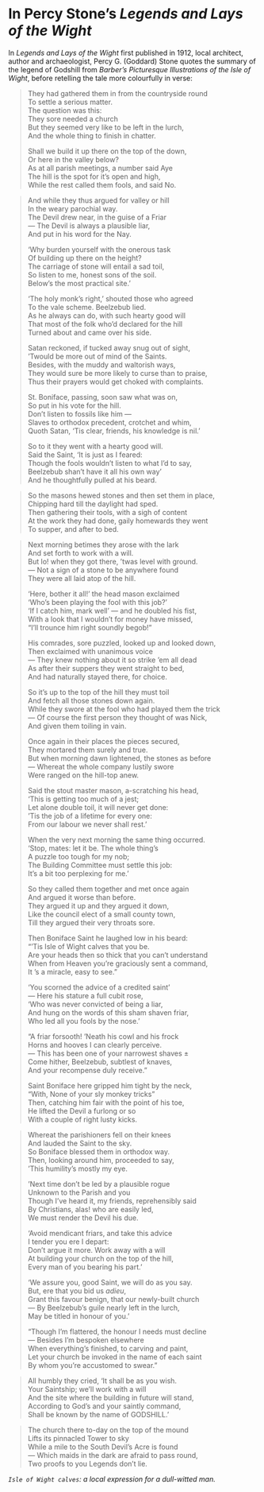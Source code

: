 # In Percy Stone's *Legends and Lays of the Wight*

In *Legends and Lays of the Wight* first published in 1912, local architect, author and archaeologist, Percy G. (Goddard) Stone quotes the summary of the legend of Godshill from *Barber's Picturesque Illustrations of the Isle of Wight*, before retelling the tale more colourfully in verse:

> They had gathered them in from the countryside round  
> To settle a serious matter.  
> The question was this:  
> They sore needed a church  
> But they seemed very like to be left in the lurch,  
> And the whole thing to finish in chatter.  
>
> Shall we build it up there on the top of the down,  
> Or here in the valley below?  
> As at all parish meetings, a number said Aye  
> The hill is the spot for it's open and high,  
> While the rest called them fools, and said No.  

> And while they thus argued for valley or hill  
> In the weary parochial way.  
> The Devil drew near, in the guise of a Friar  
> — The Devil is always a plausible liar,  
> And put in his word for the Nay.  
>
> 'Why burden yourself with the onerous task  
> Of building up there on the height?  
> The carriage of stone will entail a sad toil,  
> So listen to me, honest sons of the soil.  
> Below's the most practical site.'  
>  
> 'The holy monk's right,' shouted those who agreed  
> To the vale scheme. Beelzebub lied.  
> As he always can do, with such hearty good will  
> That most of the folk who'd declared for the hill  
> Turned about and came over his side.  
>  
> Satan reckoned, if tucked away snug out of sight,  
> 'Twould be more out of mind of the Saints.  
> Besides, with the muddy and waltorish ways,  
> They would sure be more likely to curse than to praise,  
> Thus their prayers would get choked with complaints.  
>
> St. Boniface, passing, soon saw what was on,  
> So put in his vote for the hill.  
> Don't listen to fossils like him —  
> Slaves to orthodox precedent, crotchet and whim,  
> Quoth Satan, 'Tis clear, friends, his knowledge is nil.'  
>  
> So to it they went with a hearty good will.  
> Said the Saint, 'It is just as I feared:  
> Though the fools wouldn't listen to what I'd to say,  
> Beelzebub shan't have it all his own way'  
> And he thoughtfully pulled at his beard.  

> So the masons hewed stones and then set them in
place,  
> Chipping hard till the daylight had sped.  
> Then gathering their tools, with a sigh of content  
> At the work they had done, gaily homewards they went  
> To supper, and after to bed.  

> Next morning betimes they arose with the lark  
> And set forth to work with a will.  
> But lo! when they got there, 'twas level with ground.  
> — Not a sign of a stone to be anywhere found  
> They were all laid atop of the hill.  
>  
> 'Here, bother it all!' the head mason exclaimed  
> 'Who's been playing the fool with this job?'  
> 'If I catch him, mark well' — and he doubled his fist,  
> With a look that I wouldn't for money have missed,  
> "I'll trounce him right soundly begob!"  
>  
> His comrades, sore puzzled, looked up and looked down,  
> Then exclaimed with unanimous voice  
> — They knew nothing about it so strike 'em all dead  
> As after their suppers they went straight to bed,  
> And had naturally stayed there, for choice.  
>  
> So it's up to the top of the hill they must toil  
> And fetch all those stones down again.  
> While they swore at the fool who had played them the trick  
> — Of course the first person they thought of was Nick,  
> And given them toiling in vain.  
>  
> Once again in their places the pieces secured,  
> They mortared them surely and true.  
> But when morning dawn lightened, the stones as before  
> — Whereat the whole company lustily swore  
> Were ranged on the hill-top anew.  
>  
> Said the stout master mason, a-scratching his head,  
> 'This is getting too much of a jest;  
> Let alone double toil, it will never get done:  
> 'Tis the job of a lifetime for every one:  
> From our labour we never shall rest.'  
>  
> When the very next morning the same thing occurred.  
> 'Stop, mates: let it be. The whole thing's  
> A puzzle too tough for my nob;  
> The Building Committee must settle this job:  
> It's a bit too perplexing for me.'  
>  
> So they called them together and met once again  
> And argued it worse than before.  
> They argued it up and they argued it down,  
> Like the council elect of a small county town,  
> Till they argued their very throats sore.  
>  
> Then Boniface Saint he laughed low in his beard:  
> "'Tis Isle of Wight calves that you be.  
> Are your heads then so thick that you can't understand  
> When from Heaven you're graciously sent a command,  
> It 's a miracle, easy to see."  
>  
> 'You scorned the advice of a credited saint'  
> — Here his stature a full cubit rose,  
> 'Who was never convicted of being a liar,  
> And hung on the words of this sham shaven friar,  
> Who led all you fools by the nose.'  
>  
> "A friar forsooth!  'Neath his cowl and his frock  
> Horns and hooves I can clearly perceive.  
> — This has been one of your narrowest shaves ±  
> Come hither, Beelzebub, subtlest of knaves,  
> And your recompense duly receive."  
> 
> Saint Boniface here gripped him tight by the neck,  
> "With, None of your sly monkey tricks"  
> Then, catching him fair with the point of his toe,  
> He lifted the Devil a furlong or so  
> With a couple of right lusty kicks.  

> Whereat the parishioners fell on their knees  
> And lauded the Saint to the sky.  
> So Boniface blessed them in orthodox way.  
> Then, looking around him, proceeded to say,  
> 'This humility's mostly my eye.  
>  
> 'Next time don't be led by a plausible rogue  
> Unknown to the Parish and you  
> Though I've heard it, my friends, reprehensibly said  
> By Christians, alas! who are easily led,  
> We must render the Devil his due.  
>  
> 'Avoid mendicant friars, and take this advice  
> I tender you ere I depart:  
> Don't argue it more. Work away with a will  
> At building your church on the top of the hill,  
> Every man of you bearing his part.'  
>  
> 'We assure you, good Saint, we will do as you say.  
> But, ere that you bid us *adieu*,  
> Grant this favour benign, that our newly-built church  
> — By Beelzebub's guile nearly left in the lurch,  
> May be titled in honour of you.'  
>  
> "Though I'm flattered, the honour I needs must decline  
> — Besides I'm bespoken elsewhere  
> When everything's finished, to carving and paint,  
>  Let your church be invoked in the name of each saint  
> By whom you're accustomed to swear."  

> All humbly they cried, 'It shall be as you wish.  
> Your Saintship; we'll work with a will  
> And the site where the building in future will stand,  
> According to God's and your saintly command,  
> Shall be known by the name of GODSHILL.'  

> The church there to-day on the top of the mound  
> Lifts its pinnacled Tower to sky  
> While a mile to the South Devil's Acre is found  
> — Which maids in the dark are afraid to pass round,  
> Two proofs to you Legends don't lie.  

*`Isle of Wight calves`: a local expression for a dull-witted man.*